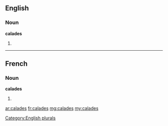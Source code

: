 ==English==

===Noun===
'''calades'''

# {{plural of|[[calade]]}}

[[Category:English plurals]]

----

==French==

===Noun===
'''calades''' {{f}}

# {{plural of|[[calade]]|lang=fr}}

[[ar:calades]]
[[fr:calades]]
[[mg:calades]]
[[my:calades]]